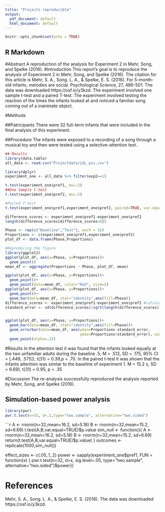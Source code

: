```yaml
---
title: "Projects reproducible"
output:
  pdf_document: default
  html_document: default
---
```


```r
knitr::opts_chunk$set(echo = TRUE)
```

## R Markdown
#Abstract
A reproduction of the analysis for Experiment 2 in Mehr, Song, and Spelke (2016).
#Introduction
 This report's goal is to reproduce the analysis of Experiment 2 in Mehr, Song, and Spelke (2016). The citation for this article is Mehr, S. A., Song. L. A., & Spelke, E. S. (2016). For 5-month-old infants, melodies are social. Psychological Science, 27, 486-501.
 The data was downloaded https://osf.io/y3kzd. The experiment involved one sample t-test and a paired T-test. The experiment involved testing the reaction of the times the infants looked at and noticed a familiar song coming out of a inanimate object.
 
#Methods 

##Patricipants
There were 32 full-term infants that were included in the final analysis of this experiment.

##Procedure
 The infants were exposed to a recording of a song through a musical toy and then were tested using a selective-attention test.

```r
## Results
library(data.table)
all_data <- read.csv("Projectdata/LUL_pss.csv")

library(dplyr)
experiment_one <- all_data %>% filter(exp2==1)

t.test(experiment_one$pref1, mu=.5)
##One Sample t-test
t.test(experiment_one$pref2, mu=.5)

#Paired T-test
t.test(experiment_one$pref1,experiment_one$pref2, paired=TRUE, var.equal=TRUE)

difference_scores <- experiment_one$pref1-experiment_one$pref2
length(difference_scores[difference_scores>0])

Phase <- rep(c("Baseline","Test"), each = 32)
Proportions <- c(experiment_one$pref1,experiment_one$pref2)
plot_df <- data.frame(Phase,Proportions)

#Reproducing the figure
library(ggplot2)
ggplot(plot_df, aes(x=Phase, y=Proportions))+
  geom_point()
mean_df <- aggregate(Proportions ~ Phase, plot_df, mean)

ggplot(plot_df, aes(x=Phase, y=Proportions))+ 
  geom_point()+
  geom_point(data=mean_df, color="Red", size=2)
ggplot(plot_df, aes(x=Phase, y=Proportions))+ 
  geom_point()+
  geom_bar(data=mean_df, stat="identity",aes(fill=Phase))
difference_scores <- experiment_one$pref1-experiment_one$pref2 #calculate difference scores
standard_error <- sd(difference_scores)/sqrt(length(difference_scores)) #calculate SEM


ggplot(plot_df, aes(x=Phase, y=Proportions))+ 
  geom_bar(data=mean_df, stat="identity",aes(fill=Phase))+
  geom_errorbar(data=mean_df, aes(ymin=Proportions-standard_error, 
                                  ymax=Proportions+standard_error), width=.1) +
  geom_point(alpha=.25)
```
#Results
In the attention test it was found that the infants looked equally at the two unfamiliar adults during the baseline .5; M = .512, SD = .175, 95% CI = [.449, .575]), t(31) = 0.39,p = .70. In the paired t-test it was shown that the infants attention was similar to the baseline of experiment 1. M = 15.2 s, SD = 6.69), t(31) = 0.95, p = .35

#Discussion 
The re-analysis successfully reproduced the analysis reported by Mehr, Song, and Spelke (2016). 

## Simulation-based power analysis
```r
library(pwr)
pwr.t.test(n=32, d=.2,type="two.sample", alternative="two.sided")
```
```r
A <- rnorm(n=32,mean=16.2, sd=5.18)
B <- rnorm(n=32,mean=15.2, sd=6.69)
t.test(A,B,var.equal=TRUE)$p.value
sim_null <- function(){
  A <- rnorm(n=32,mean=16.2, sd=5.18)
B <- rnorm(n=32,mean=15.2, sd=6.69)
 return(t.test(A,B,var.equal=TRUE)$p.value)
}
outcomes <- replicate(1000,sim_null())






effect_sizes <- c(.05,.1,.2)
power <- sapply(experiment_one$pref1, 
          FUN = function(x) {
            pwr.t.test(n=32,
            d=x,
            sig.level=.05,
            type="two.sample",
            alternative="two.sided")$power})

# References
Mehr, S. A., Song. L. A., & Spelke, E. S. (2016).
The data was downloaded https://osf.io/y3kzd.